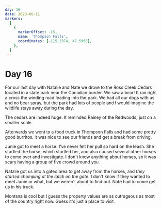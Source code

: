 ```yaml
---
day: 16
date: 2023-06-11
markers:
  [
    {
      markerOffset: -15,
      name: 'Thompson Falls',
      coordinates: [-115.3374, 47.5955],
    },
  ]
---
```


# Day 16

For our last day with Natalie and Nate we drove to the Ross Creek Cedars located in a state park near the Canadian border. We saw a bear! It ran right a cross the winding road leading into the park. We had all our dogs with us and no bear spray, but the park had lots of people and I would imagine the wildlife stays away during the day.

The cedars are indeed huge. It reminded Rainey of the Redwoods, just on a smaller scale.

Afterwards we went to a food truck in Thompson Falls and had some pretty good burritos. It was nice to see our friends and get a break from driving.

Junie got to meet a horse. I've never felt her pull so hard on the leash. She startled the horse, which startled her, and also caused several other horses to come over and investigate. I don't know anything about horses, so it was scary having a group of five crowd around you.

Natalie got us into a gated area to get away from the horses, and _they started chomping at the latch on the gate_. I don't know if they wanted to meet Junie or what, but we weren't about to find out. Nate had to come get us in his truck.

Montana is cool but I guess the property values are as outrageous as most of the country right now. Guess it's just a place to visit.
